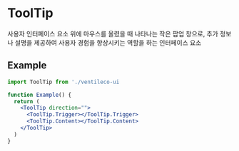 
<Meta title="COMPONENTS/ToolTip" />

# ToolTip

사용자 인터페이스 요소 위에 마우스를 올렸을 때 나타나는 작은 팝업 창으로, 추가 정보나 설명을 제공하여 사용자 경험을 향상시키는 역할을 하는 인터페이스 요소

## Example

```jsx
import ToolTip from './ventileco-ui

function Example() {
  return (
    <ToolTip direction="">
      <ToolTip.Trigger></ToolTip.Trigger>
      <ToolTip.Content></ToolTip.Content>
    </ToolTip>
  )
}
```
